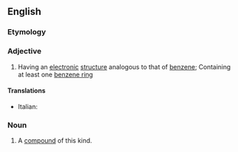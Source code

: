 ==English==

===Etymology===
{{suffix|en|benzene|oid}}

===Adjective===
{{en-adj|-}}

# {{lb|en|organic chemistry}} Having an [[electronic]] [[structure]] analogous to that of [[benzene]]; Containing at least one [[benzene ring]]

====Translations====
* Italian: {{t+|it|benzenoide}}

===Noun===
{{en-noun}}

# {{lb|en|organic chemistry}} A [[compound]] of this kind.